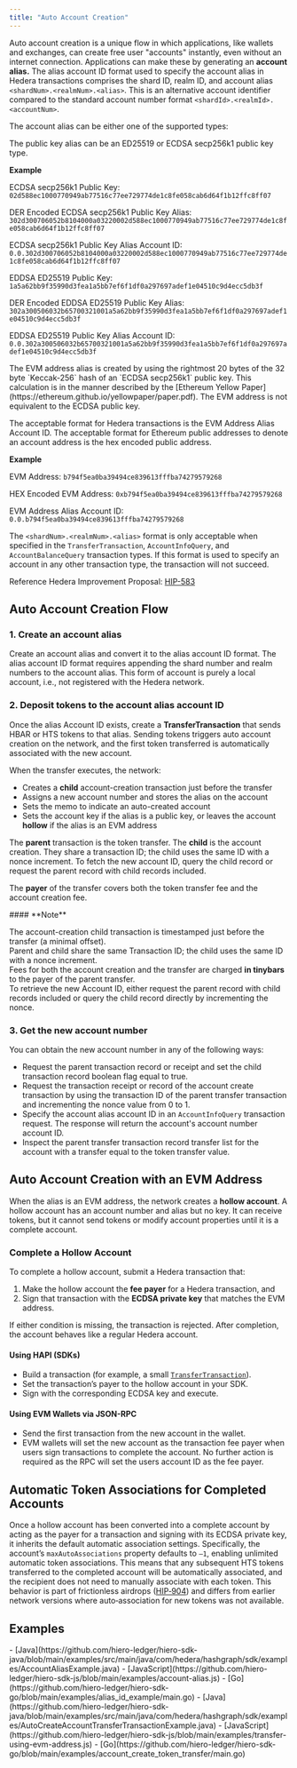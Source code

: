 ---
title: "Auto Account Creation"
---


Auto account creation is a unique flow in which applications, like wallets and exchanges, can create free user "accounts" instantly, even without an internet connection. Applications can make these by generating an **account alias.** The alias account ID format used to specify the account alias in Hedera transactions comprises the shard ID, realm ID, and account alias `<shardNum>.<realmNum>.<alias>`. This is an alternative account identifier compared to the standard account number format `<shardId>.<realmId>.<accountNum>`.

The account alias can be either one of the supported types:

<Accordion title="Public Key">
The public key alias can be an ED25519 or ECDSA secp256k1 public key type.

**Example**

ECDSA secp256k1 Public Key:
`02d588ec1000770949ab77516c77ee729774de1c8fe058cab6d64f1b12ffc8ff07`

DER Encoded ECDSA secp256k1 Public Key Alias:
`302d300706052b8104000a03220002d588ec1000770949ab77516c77ee729774de1c8fe058cab6d64f1b12ffc8ff07`

ECDSA secp256k1 Public Key Alias Account ID:
`0.0.302d300706052b8104000a03220002d588ec1000770949ab77516c77ee729774de1c8fe058cab6d64f1b12ffc8ff07`



EDDSA ED25519 Public Key:
`1a5a62bb9f35990d3fea1a5bb7ef6f1df0a297697adef1e04510c9d4ecc5db3f`

DER Encoded EDDSA ED25519 Public Key Alias:
`302a300506032b65700321001a5a62bb9f35990d3fea1a5bb7ef6f1df0a297697adef1e04510c9d4ecc5db3f`

EDDSA ED25519 Public Key Alias Account ID:
`0.0.302a300506032b65700321001a5a62bb9f35990d3fea1a5bb7ef6f1df0a297697adef1e04510c9d4ecc5db3f`
</Accordion>

<Accordion title="EVM Address">
The EVM address alias is created by using the rightmost 20 bytes of the 32 byte `Keccak-256` hash of an `ECDSA secp256k1` public key. This calculation is in the manner described by the [Ethereum Yellow Paper](https://ethereum.github.io/yellowpaper/paper.pdf). The EVM address is not equivalent to the ECDSA public key.

The acceptable format for Hedera transactions is the EVM Address Alias Account ID. The acceptable format for Ethereum public addresses to denote an account address is the hex encoded public address.

**Example**

EVM Address: `b794f5ea0ba39494ce839613fffba74279579268`

HEX Encoded EVM Address: `0xb794f5ea0ba39494ce839613fffba74279579268`

EVM Address Alias Account ID: `0.0.b794f5ea0ba39494ce839613fffba74279579268`
</Accordion>

The `<shardNum>.<realmNum>.<alias>` format is only acceptable when specified in the `TransferTransaction`, `AccountInfoQuery`, and `AccountBalanceQuery` transaction types. If this format is used to specify an account in any other transaction type, the transaction will not succeed.

Reference Hedera Improvement Proposal: [HIP-583](https://hips.hedera.com/hip/hip-583)

## **Auto Account Creation Flow**

### **1. Create an account alias**

Create an account alias and convert it to the alias account ID format. The alias account ID format requires appending the shard number and realm numbers to the account alias. This form of account is purely a local account, i.e., not registered with the Hedera network.

### **2. Deposit tokens to the account alias account ID**

Once the alias Account ID exists, create a **TransferTransaction** that sends HBAR or HTS tokens to that alias. Sending tokens triggers auto account creation on the network, and the first token transferred is automatically associated with the new account.

When the transfer executes, the network:

* Creates a **child** account-creation transaction just before the transfer
* Assigns a new account number and stores the alias on the account
* Sets the memo to indicate an auto-created account
* Sets the account key if the alias is a public key, or leaves the account **hollow** if the alias is an EVM address

The **parent** transaction is the token transfer. The **child** is the account creation. They share a transaction ID; the child uses the same ID with a nonce increment. To fetch the new account ID, query the child record or request the parent record with child records included.

The **payer** of the transfer covers both the token transfer fee and the account creation fee.

<Info>
#### **Note**

The account-creation child transaction is timestamped just before the transfer (a minimal offset).\
Parent and child share the same Transaction ID; the child uses the same ID with a nonce increment.\
Fees for both the account creation and the transfer are charged **in tinybars** to the payer of the parent transfer.\
To retrieve the new Account ID, either request the parent record with child records included or query the child record directly by incrementing the nonce.
</Info>

### **3. Get the new account number**

You can obtain the new account number in any of the following ways:

* Request the parent transaction record or receipt and set the child transaction record boolean flag equal to true.
* Request the transaction receipt or record of the account create transaction by using the transaction ID of the parent transfer transaction and incrementing the nonce value from 0 to 1.
* Specify the account alias account ID in an `AccountInfoQuery` transaction request. The response will return the account's account number account ID.
* Inspect the parent transfer transaction record transfer list for the account with a transfer equal to the token transfer value.

## Auto Account Creation with an EVM Address

When the alias is an EVM address, the network creates a **hollow account**. A hollow account has an account number and alias but no key. It can receive tokens, but it cannot send tokens or modify account properties until it is a complete account.

### Complete a Hollow Account

To complete a hollow account, submit a Hedera transaction that:

1. Make the hollow account the **fee payer** for a Hedera transaction, and
2. Sign that transaction with the **ECDSA private key** that matches the EVM address.

If either condition is missing, the transaction is rejected. After completion, the account behaves like a regular Hedera account.

#### **Using HAPI (SDKs)**

* Build a transaction (for example, a small [`TransferTransaction`](/hedera/sdks-and-apis/sdks/accounts-and-hbar/transfer-cryptocurrency)).
* Set the transaction’s payer to the hollow account in your SDK.
* Sign with the corresponding ECDSA key and execute.

#### **Using EVM Wallets via JSON-RPC**

* Send the first transaction from the new account in the wallet.
* EVM wallets will set the new account as the transaction fee payer when users sign transactions to complete the account. No further action is required as the RPC will set the users account ID as the fee payer.

## **Automatic Token Associations for Completed Accounts**

Once a hollow account has been converted into a complete account by acting as the payer for a transaction and signing with its ECDSA private key, it inherits the default automatic association settings. Specifically, the account’s `maxAutoAssociations` property defaults to `–1`, enabling unlimited automatic token associations. This means that any subsequent HTS tokens transferred to the completed account will be automatically associated, and the recipient does not need to manually associate with each token. This behavior is part of frictionless airdrops ([HIP‑904](https://hips.hedera.com/hip/hip-904)) and differs from earlier network versions where auto‑association for new tokens was not available.

## Examples

<Accordion title="Auto-create an account using a public key alias">
- [Java](https://github.com/hiero-ledger/hiero-sdk-java/blob/main/examples/src/main/java/com/hedera/hashgraph/sdk/examples/AccountAliasExample.java)
- [JavaScript](https://github.com/hiero-ledger/hiero-sdk-js/blob/main/examples/account-alias.js)
- [Go](https://github.com/hiero-ledger/hiero-sdk-go/blob/main/examples/alias_id_example/main.go)
</Accordion>

<Accordion title="Auto-create an account using an EVM address (public address) alias">
- [Java](https://github.com/hiero-ledger/hiero-sdk-java/blob/main/examples/src/main/java/com/hedera/hashgraph/sdk/examples/AutoCreateAccountTransferTransactionExample.java)
- [JavaScript](https://github.com/hiero-ledger/hiero-sdk-js/blob/main/examples/transfer-using-evm-address.js)
- [Go](https://github.com/hiero-ledger/hiero-sdk-go/blob/main/examples/account_create_token_transfer/main.go)
</Accordion>
